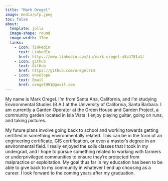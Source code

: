 ```yaml
---
title: "Mark Oregel"
image: media/pfp.jpeg
toc: false
about: 
  template: jolla
  image-shape: round
  image-width: 17em
  links: 
    - icon: linkedin
      text: LinkedIn
      href: https://www.linkedin.com/in/mark-oregel-a5a4781a1/
    - icon: github
      text: GitHub
      href: https://github.com/oregel714
    - icon: envelope
      text: Email
      href: oregel991@gmail.com
---
```


My name is Mark Oregel. I’m from Santa Ana, California, and I’m studying Environmental Studies (B.A.) at the University of California, Santa Barbara. I am currently a Garden Operator at the Green House and Garden Project, a community garden located in Isla Vista. I enjoy playing guitar, going on runs, and taking pictures. 

My future plans involve going back to school and working towards getting certified in something environmentally related. This can be in the form of an engineering certificate, GIS certification, or even a master's degree in an environmental field. I really enjoyed the soils classes that I took in my undergrad, and I hope to pursue something related to working with farmers or underprivileged communities to ensure they’re protected from malpractice or exploitation. My goal thus far in my education has been to be able to give back to my community in whatever I end up choosing as a career. I look forward to the coming years after my graduation. 

